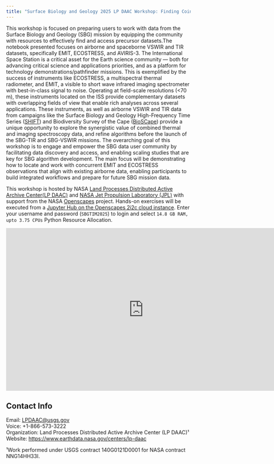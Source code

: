 ```yaml
---
title: "Surface Biology and Geology 2025 LP DAAC Workshop: Finding Coincident Airborne and Orbital Data"
---
```


This workshop is focused on preparing users to work with data from the Surface Biology and Geology (SBG) mission by equipping the community with resources to effectively find and access  precursor datasets.The notebook presented focuses on airborne and spaceborne VSWIR and TIR datasets, specifically EMIT, ECOSTRESS, and AVIRIS-3.
The International Space Station is a critical asset for the Earth science community — both for advancing critical science and applications priorities, and as a platform for technology demonstrations/pathfinder missions. This is exemplified by the success of instruments like ECOSTRESS, a multispectral thermal radiometer, and EMIT, a visible to short wave infrared imaging spectrometer with best-in-class signal to noise. Operating at field-scale resolutions (<70 m), these instruments located on the ISS provide complementary datasets with overlapping fields of view that enable rich analyses across several applications. These instruments, as well as airborne VSWIR and TIR data from campaigns like the Surface Biology and Geology High-Frequency Time Series ([SHIFT](https://www.jpl.nasa.gov/news/california-field-campaign-helping-scientists-protect-diverse-ecosystems/)) and Biodiversity Survey of the Cape ([BioSCape](https://www.bioscape.io/)) provide a unique opportunity to explore the synergistic value of combined thermal and imaging spectroscopy data, and refine algorithms before the launch of the SBG-TIR and SBG-VSWIR missions.
The overarching goal of this workshop is to engage and empower the SBG data user community by facilitating data discovery and access, and enabling scaling studies that are key for SBG algorithm development. The main focus will be demonstrating how to locate and work with concurrent EMIT and ECOSTRESS observations that align with existing airborne data, enabling participants to build integrated workflows and prepare for future SBG mission data.

This workshop is hosted by NASA [Land Processes Distributed Active Archive Center(LP DAAC)](https://www.earthdata.nasa.gov/centers/lp-daac) and [NASA Jet Propulsion Laboratory (JPL)](https://www.jpl.nasa.gov/) with support from the NASA [Openscapes](https://nasa-openscapes.github.io/) project. 
Hands-on exercises will be executed from a [Jupyter Hub on the Openscapes 2i2c cloud instance](https://workshop.openscapes.2i2c.cloud/). Enter your username and password  (`SBGTIM2025`) to login and select `14.8 GB RAM, upto 3.75 CPUs` Python Resource Allocation. 

<iframe src="https://docs.google.com/presentation/d/1Rg3Qgjh52Qcc8GJEWkiIVP9lGDJusH1P/embed?start=false&loop=false&delayms=3000" frameborder="0" width="750" height="445" allowfullscreen="true" mozallowfullscreen="true" webkitallowfullscreen="true"></iframe>


## Contact Info  

Email: <LPDAAC@usgs.gov>  
Voice: +1-866-573-3222  
Organization: Land Processes Distributed Active Archive Center (LP DAAC)¹  
Website: <https://www.earthdata.nasa.gov/centers/lp-daac>  

¹Work performed under USGS contract 140G0121D0001 for NASA contract NNG14HH33I.